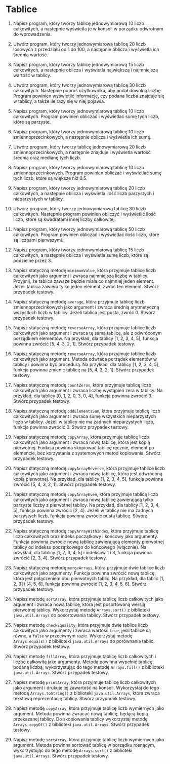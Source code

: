 # Tablice

1. Napisz program, który tworzy tablicę jednowymiarową 10 liczb całkowitych, a następnie wyświetla je w konsoli w porządku odwrotnym do wprowadzenia.

2. Utwórz program, który tworzy jednowymiarową tablicę 20 liczb losowych z przedziału od 1 do 100, a następnie oblicza i wyświetla ich średnią wartość.

3. Napisz program, który tworzy tablicę jednowymiarową 15 liczb całkowitych, a następnie oblicza i wyświetla największą i najmniejszą wartość w tablicy.

4. Utwórz program, który tworzy jednowymiarową tablicę 30 liczb całkowitych. Następnie poproś użytkownika, aby podał dowolną liczbę. Program powinien wyświetlić informację, czy podana liczba znajduje się w tablicy, a także ile razy się w niej pojawia.

5. Napisz program, który tworzy jednowymiarową tablicę 10 liczb całkowitych. Program powinien obliczać i wyświetlać sumę tych liczb, które są parzyste.

6. Napisz program, który tworzy jednowymiarową tablicę 10 liczb zmiennoprzecinkowych, a następnie oblicza i wyświetla ich sumę.

7. Utwórz program, który tworzy tablicę jednowymiarową 20 liczb zmiennoprzecinkowych, a następnie znajduje i wyświetla wartość średnią oraz medianę tych liczb.

8. Napisz program, który tworzy jednowymiarową tablicę 10 liczb zmiennoprzecinkowych. Program powinien obliczać i wyświetlać sumę tych liczb, które są większe niż 0.5.

9. Napisz program, który tworzy jednowymiarową tablicę 20 liczb całkowitych, a następnie oblicza i wyświetla ilość liczb parzystych i nieparzystych w tablicy.

10. Utwórz program, który tworzy jednowymiarową tablicę 30 liczb całkowitych. Następnie program powinien obliczyć i wyświetlić ilość liczb, które są kwadratami innej liczby całkowitej.

11. Napisz program, który tworzy jednowymiarową tablicę 50 liczb całkowitych. Program powinien obliczać i wyświetlać ilość liczb, które są liczbami pierwszymi.

12. Napisz program, który tworzy jednowymiarową tablicę 15 liczb całkowitych, a następnie oblicza i wyświetla sumę liczb, które są podzielne przez 3.

13. Napisz statyczną metodę `minimumValue`, która przyjmuje tablicę liczb całkowitych jako argument i zwraca najmniejszą liczbę w tablicy. Przyjmij, że tablica zawsze będzie miała co najmniej jeden element. Jeżeli tablica zawiera tylko jeden element, zwróć ten element. Stwórz przypadek testowy.

14. Napisz statyczną metodę `average`, która przyjmuje tablicę liczb zmiennoprzecinkowych jako argument i zwraca średnią arytmetyczną wszystkich liczb w tablicy. Jeżeli tablica jest pusta, zwróć 0. Stwórz przypadek testowy.

15. Napisz statyczną metodę `reverseArray`, która przyjmuje tablicę liczb całkowitych jako argument i zwraca tę samą tablicę, ale z odwróconym porządkiem elementów. Na przykład, dla tablicy [1, 2, 3, 4, 5], funkcja powinna zwrócić [5, 4, 3, 2, 1]. Stwórz przypadek testowy.

16. Napisz statyczną metodę `reverseArray`, która przyjmuje tablicę liczb całkowitych jako argument. Metoda odwraca porządek elementów w tablicy i powinna być procedurą. Na przykład, dla tablicy [1, 2, 3, 4, 5], funkcja powinna zmienić tablicę na [5, 4, 3, 2, 1]. Stwórz przypadek testowy.

17. Napisz statyczną metodę `countZeros`, która przyjmuje tablicę liczb całkowitych jako argument i zwraca liczbę wystąpień zera w tablicy. Na przykład, dla tablicy [0, 1, 2, 0, 3, 0, 4], funkcja powinna zwrócić 3. Stwórz przypadek testowy.

18. Napisz statyczną metodę `oddElementsSum`, która przyjmuje tablicę liczb całkowitych jako argument i zwraca sumę wszystkich nieparzystych liczb w tablicy. Jeżeli w tablicy nie ma żadnych nieparzystych liczb, funkcja powinna zwrócić 0. Stwórz przypadek testowy.

19. Napisz statyczną metodę `copyArray`, która przyjmuje tablicę liczb całkowitych jako argument i zwraca nową tablicę, która jest kopią pierwotnej. Funkcja powinna skopiować tablicę ręcznie, element po elemencie, bez korzystania z systemowych metod kopiowania. Stwórz przypadek testowy.

20. Napisz statyczną metodę `copyArrayReverse`, która przyjmuje tablicę liczb całkowitych jako argument i zwraca nową tablicę, która jest odwróconą kopią pierwotnej. Na przykład, dla tablicy [1, 2, 3, 4, 5], funkcja powinna zwrócić [5, 4, 3, 2, 1]. Stwórz przypadek testowy.

21. Napisz statyczną metodę `copyArrayEven`, która przyjmuje tablicę liczb całkowitych jako argument i zwraca nową tablicę zawierającą tylko parzyste liczby z pierwotnej tablicy. Na przykład, dla tablicy [1, 2, 3, 4, 5], funkcja powinna zwrócić [2, 4]. Jeżeli w tablicy nie ma żadnych parzystych liczb, funkcja powinna zwrócić pustą tablicę. Stwórz przypadek testowy.

22. Napisz statyczną metodę `copyArrayWithIndex`, która przyjmuje tablicę liczb całkowitych oraz indeks początkowy i końcowy jako argumenty. Funkcja powinna zwrócić nową tablicę zawierającą elementy pierwotnej tablicy od indeksu początkowego do końcowego (włącznie). Na przykład, dla tablicy [1, 2, 3, 4, 5] i indeksów 1 i 3, funkcja powinna zwrócić [2, 3, 4]. Stwórz przypadek testowy.

23. Napisz statyczną metodę `mergeArrays`, która przyjmuje dwie tablice liczb całkowitych jako argumenty. Funkcja powinna zwrócić nową tablicę, która jest połączeniem obu pierwotnych tablic. Na przykład, dla tablic [1, 2, 3] i [4, 5, 6], funkcja powinna zwrócić [1, 2, 3, 4, 5, 6]. Stwórz przypadek testowy.

24. Napisz metodę `sortArray`, która przyjmuje tablicę liczb całkowitych jako argument i zwraca nową tablicę, która jest posortowaną wersją pierwotnej tablicy. Wykorzystaj metodę `Arrays.sort()` z biblioteki `java.util.Arrays` do posortowania tablicy. Stwórz przypadek testowy.

25. Napisz metodę `checkEquality`, która przyjmuje dwie tablice liczb całkowitych jako argumenty i zwraca wartość `true`, jeśli tablice są równe, a `false` w przeciwnym razie. Wykorzystaj metodę `Arrays.equals()` z biblioteki `java.util.Arrays` do porównania tablic. Stwórz przypadek testowy.

26. Napisz metodę `fillArray`, która przyjmuje tablicę liczb całkowitych i liczbę całkowitą jako argumenty. Metoda powinna wypełnić tablicę podaną liczbą, wykorzystując do tego metodę `Arrays.fill()` z biblioteki `java.util.Arrays`. Stwórz przypadek testowy.

27. Napisz metodę `printArray`, która przyjmuje tablicę liczb całkowitych jako argument i drukuje jej zawartość na konsoli. Wykorzystaj do tego metodę `Arrays.toString()` z biblioteki `java.util.Arrays`, która zwraca tekstową reprezentację tablicy. Stwórz przypadek testowy.

28. Napisz metodę `copyArray`, która przyjmuje tablicę liczb wymiernych jako argument. Metoda powinna zwracać nową tablicę, będącą kopią przekazanej tablicy. Do skopiowania tablicy wykorzystaj metodę `Arrays.copyOf()` z biblioteki `java.util.Arrays`. Stwórz przypadek testowy.

29. Napisz metodę `sortArray`, która przyjmuje tablicę liczb wymiernych jako argument. Metoda powinna sortować tablicę w porządku rosnącym, wykorzystując do tego metodę `Arrays.sort()` z biblioteki `java.util.Arrays`. Stwórz przypadek testowy.

